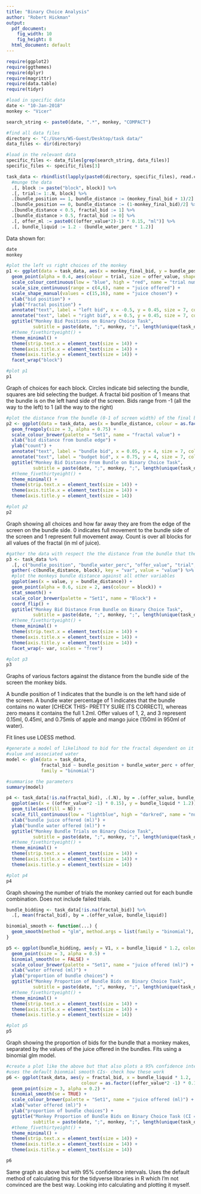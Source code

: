 ```yaml
---
title: "Binary Choice Analysis"
author: "Robert Hickman"
output:
  pdf_document:
    fig_width: 10
    fig_height: 8
  html_document: default
---
```

```r
require(ggplot2)
require(ggthemes)
require(dplyr)
require(magrittr)
require(data.table)
require(tidyr)
```

```r
#load in specific data
date <- "10-Jan-2018"
monkey <- "Vicer"

search_string <- paste0(date, ".*", monkey, "COMPACT")

#find all data files
directory <- "C:/Users/WS-Guest/Desktop/task data/"
data_files <- dir(directory)

#load in the relevant data
specific_files <- data_files[grep(search_string, data_files)]
specific_files <- specific_files[3]

task_data <- rbindlist(lapply(paste0(directory, specific_files), read.csv, na.strings = "NaN"), idcol = "block") %>%
  #munge the data
  .[, block := paste("block", block)] %>%
  .[, trial:= 1:.N, block] %>%
  .[bundle_position == 1, bundle_distance := (monkey_final_bid + 1)/2] %>%
  .[bundle_position == 0, bundle_distance := (1-monkey_final_bid)/2] %>%
  .[bundle_distance < 0.5, fractal_bid := 1] %>%
  .[bundle_distance > 0.5, fractal_bid := 0] %>%
  .[, offer_ml := paste0(((offer_value*2)-1) * 0.15, "ml")] %>%
  .[, bundle_liquid := 1.2 - (bundle_water_perc * 1.2)]

```

Data shown for:
```r
date
monkey

```


```r
#plot the left vs right choices of the monkey
p1 <- ggplot(data = task_data, aes(x = monkey_final_bid, y = bundle_position)) +
  geom_point(alpha = 0.4, aes(colour = trial, size = offer_value, shape = as.factor(fractal_bid))) +
  scale_colour_continuous(low = "blue", high = "red", name = "trial number") +
  scale_size_continuous(range = c(4,6), name = "juice offered") +
  scale_shape_manual(values = c(15,16), name = "juice chosen") +
  xlab("bid position") +
  ylab("fractal position") +
  annotate("text", label = "left bid", x = -0.5, y = 0.45, size = 7, colour = "darkgrey") +
  annotate("text", label = "right bid", x = 0.5, y = 0.45, size = 7, colour = "darkgrey") +
  ggtitle("Monkey Bid Positions on Binary Choice Task",
          subtitle = paste(date, ";", monkey, ";", length(unique(task_data$block)), "blocks")) +
  #theme_fivethirtyeight() +
  theme_minimal() +
  theme(strip.text.x = element_text(size = 14)) +
  theme(axis.title.x = element_text(size = 14)) +
  theme(axis.title.y = element_text(size = 14)) +
  facet_wrap("block")

```

```r
#plot p1
p1
```

Graph of choices for each block. Circles indicate bid selecting the bundle, squares are bid selecting the budget. A fractal bid position of 1 means that the bundle is on the left hand side of the screen. Bids range from -1 (all the way to the left) to 1 (all the way to the right) \newpage

```r
#plot the distance from the bundle (0-1 of screen width) of the final bid
p2 <- ggplot(data = task_data, aes(x = bundle_distance, colour = as.factor(offer_ml))) +
  geom_freqpoly(size = 3, alpha = 0.75) +
  scale_colour_brewer(palette = "Set1", name = "fractal value") +
  xlab("bid distance from bundle edge") +
  ylab("count") +
  annotate("text", label = "bundle bid", x = 0.05, y = 4, size = 7, colour = "darkgrey") +
  annotate("text", label = "budget bid", x = 0.75, y = 4, size = 7, colour = "darkgrey") +
  ggtitle("Monkey Bid Distance From Bundle on Binary Choice Task",
          subtitle = paste(date, ";", monkey, ";", length(unique(task_data$block)), "blocks")) +
  #theme_fivethirtyeight() +
  theme_minimal() +
  theme(strip.text.x = element_text(size = 14)) +
  theme(axis.title.x = element_text(size = 14)) +
  theme(axis.title.y = element_text(size = 14))

```

```r
#plot p2
p2
```

Graph showing all choices and how far away they are from the edge of the screen on the bundle side. 0 indicates full movement to the bundle side of the screen and 1 represent full movement away. Count is over all blocks for all values of the fractal (in ml of juice). \newpage

```r
#gather the data with respect the the distance from the bundle that the monkey bid
p3 <- task_data %>%
  .[, c("bundle_position", "bundle_water_perc", "offer_value", "trial", "bundle_distance", "block")] %>%
  gather(-c(bundle_distance, block), key = "var", value = "value") %>%
  #plot the monkeys bundle distance against all other variables
  ggplot(aes(x = value, y = bundle_distance)) +
  geom_point(alpha = 0.6, size = 2, aes(colour = block)) +
  stat_smooth() +
  scale_color_brewer(palette = "Set1", name = "Block") +
  coord_flip() +
  ggtitle("Monkey Bid Distance From Bundle on Binary Choice Task",
          subtitle = paste(date, ";", monkey, ";", length(unique(task_data$block)), "blocks")) +
  #theme_fivethirtyeight() +
  theme_minimal() +
  theme(strip.text.x = element_text(size = 14)) +
  theme(axis.title.x = element_text(size = 14)) +
  theme(axis.title.y = element_text(size = 14)) +
  facet_wrap(~ var, scales = "free")

```

```r
#plot p3
p3
```

Graphs of various factors against the distance from the bundle side of the screen the monkey bids.

A bundle position of 1 indicates that the bundle is on the left hand side of the screen. A bundle water percentage of 1 indicates that the bundle contains no water [CHECK THIS- PRETTY SURE ITS CORRECT], whereas zero means it contains the full 1.2ml. Offer values of 1, 2, and 3 represent 0.15ml, 0.45ml, and 0.75mls of apple and mango juice (150ml in 950ml of water).

Fit lines use LOESS method. \newpage

```r
#generate a model of likelihood to bid for the fractal dependent on it's position,
#value and associated water
model <- glm(data = task_data,
             fractal_bid ~ bundle_position + bundle_water_perc + offer_value + trial,
             family = "binomial")

#summarise the parameters
summary(model)

```
\newpage


```r
p4 <- task_data[!is.na(fractal_bid), .(.N), by = .(offer_value, bundle_liquid)] %>%
  ggplot(aes(x = ((offer_value*2 -1) * 0.15), y = bundle_liquid * 1.2)) +
  geom_tile(aes(fill = N)) +
  scale_fill_continuous(low = "lightblue", high = "darkred", name = "number of trials") +
  xlab("bundle juice offered (ml)") +
  ylab("bundle water offered (ml)") +
  ggtitle("Monkey Bundle Trials on Binary Choice Task",
          subtitle = paste(date, ";", monkey, ";", length(unique(task_data$block)), "blocks")) +
  #theme_fivethirtyeight() +
  theme_minimal() +
  theme(strip.text.x = element_text(size = 14)) +
  theme(axis.title.x = element_text(size = 14)) +
  theme(axis.title.y = element_text(size = 14)) 

```

```r
#plot p4
p4
```

Graph showing the number of trials the monkey carried out for each bundle combination. Does not include failed trials. \newpage

```r
bundle_bidding <- task_data[!is.na(fractal_bid)] %>%
  .[, mean(fractal_bid), by = .(offer_value, bundle_liquid)]

binomial_smooth <- function(...) {
  geom_smooth(method = "glm", method.args = list(family = "binomial"), ...)
}

p5 <- ggplot(bundle_bidding, aes(y = V1, x = bundle_liquid * 1.2, colour = as.factor((offer_value*2 -1) * 0.15))) +
  geom_point(size = 3, alpha = 0.5) +
  binomial_smooth(se = FALSE) +
  scale_colour_brewer(palette = "Set1", name = "juice offered (ml)") +
  xlab("water offered (ml)") +
  ylab("proportion of bundle choices") +
  ggtitle("Monkey Proportion of Bundle Bids on Binary Choice Task",
          subtitle = paste(date, ";", monkey, ";", length(unique(task_data$block)), "blocks")) +
  #theme_fivethirtyeight() +
  theme_minimal() +
  theme(strip.text.x = element_text(size = 14)) +
  theme(axis.title.x = element_text(size = 14)) +
  theme(axis.title.y = element_text(size = 14)) 
```

```r
#plot p5
p5
```

Graph showing the proportion of bids for the bundle that a monkey makes, separated by the values of the juice offered in the bundles. Fits using a binomial glm model.

```r
#create a plot like the above but that also plots a 95% confidence interval
#uses the default bionmial smooth CIs- check how these work
p6 <- ggplot(task_data, aes(y = fractal_bid, x = bundle_liquid * 1.2,
                            colour = as.factor((offer_value*2 -1) * 0.15), group = offer_value)) +
  geom_point(size = 3, alpha = 0.2) +
  binomial_smooth(se = TRUE) +
  scale_colour_brewer(palette = "Set1", name = "juice offered (ml)") +
  xlab("water offered (ml)") +
  ylab("proportion of bundle choices") +
  ggtitle("Monkey Proportion of Bundle Bids on Binary Choice Task (CI = 0.95?)",
          subtitle = paste(date, ";", monkey, ";", length(unique(task_data$block)), "blocks")) +
  #theme_fivethirtyeight() +
  theme_minimal() +
  theme(strip.text.x = element_text(size = 14)) +
  theme(axis.title.x = element_text(size = 14)) +
  theme(axis.title.y = element_text(size = 14)) 

```

```r
p6
```

Same graph as above but with 95% confidence intervals. Uses the default method of calculating this for the tidyverse libraries in R which I'm not convinced are the best way. Looking into calculating and plotting it myself.


